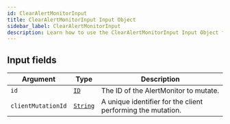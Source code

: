 ```yaml
---
id: ClearAlertMonitorInput
title: ClearAlertMonitorInput Input Object
sidebar_label: ClearAlertMonitorInput
description: Learn how to use the ClearAlertMonitorInput Input Object for Prismatic's API.
---
```


## Input fields

| Argument           | Type                                     | Description                                                 |
| ------------------ | ---------------------------------------- | ----------------------------------------------------------- |
| `id`               | [`ID`](api/schema/scalar/ID.mdx)         | The ID of the AlertMonitor to mutate.                       |
| `clientMutationId` | [`String`](api/schema/scalar/String.mdx) | A unique identifier for the client performing the mutation. |
